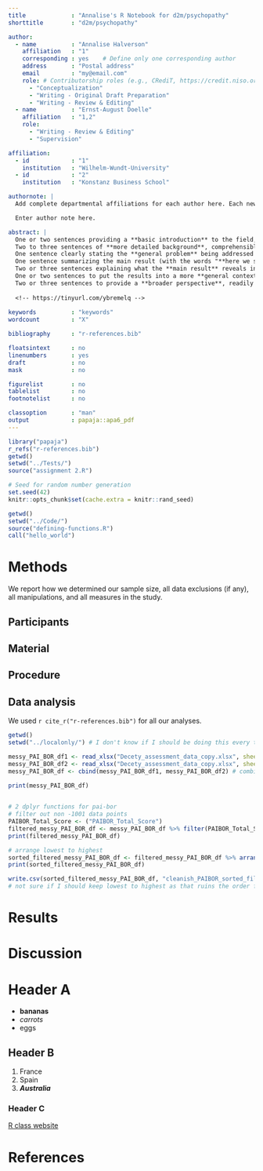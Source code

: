 ```yaml
---
title             : "Annalise's R Notebook for d2m/psychopathy"
shorttitle        : "d2m/psychopathy"

author: 
  - name          : "Annalise Halverson"
    affiliation   : "1"
    corresponding : yes    # Define only one corresponding author
    address       : "Postal address"
    email         : "my@email.com"
    role: # Contributorship roles (e.g., CRediT, https://credit.niso.org/)
      - "Conceptualization"
      - "Writing - Original Draft Preparation"
      - "Writing - Review & Editing"
  - name          : "Ernst-August Doelle"
    affiliation   : "1,2"
    role:
      - "Writing - Review & Editing"
      - "Supervision"

affiliation:
  - id            : "1"
    institution   : "Wilhelm-Wundt-University"
  - id            : "2"
    institution   : "Konstanz Business School"

authornote: |
  Add complete departmental affiliations for each author here. Each new line herein must be indented, like this line.

  Enter author note here.

abstract: |
  One or two sentences providing a **basic introduction** to the field,  comprehensible to a scientist in any discipline.
  Two to three sentences of **more detailed background**, comprehensible  to scientists in related disciplines.
  One sentence clearly stating the **general problem** being addressed by  this particular study.
  One sentence summarizing the main result (with the words "**here we show**" or their equivalent).
  Two or three sentences explaining what the **main result** reveals in direct comparison to what was thought to be the case previously, or how the  main result adds to previous knowledge.
  One or two sentences to put the results into a more **general context**.
  Two or three sentences to provide a **broader perspective**, readily comprehensible to a scientist in any discipline.
  
  <!-- https://tinyurl.com/ybremelq -->
  
keywords          : "keywords"
wordcount         : "X"

bibliography      : "r-references.bib"

floatsintext      : no
linenumbers       : yes
draft             : no
mask              : no

figurelist        : no
tablelist         : no
footnotelist      : no

classoption       : "man"
output            : papaja::apa6_pdf
---
```


```r
library("papaja")
r_refs("r-references.bib")
getwd()
setwd("../Tests/")
source("assignment 2.R")
```

```r
# Seed for random number generation
set.seed(42)
knitr::opts_chunk$set(cache.extra = knitr::rand_seed)
```

```r
getwd()
setwd("../Code/")
source("defining-functions.R")
call("hello_world")
```


# Methods
We report how we determined our sample size, all data exclusions (if any), all manipulations, and all measures in the study. <!-- 21-word solution (Simmons, Nelson & Simonsohn, 2012; retrieved from http://ssrn.com/abstract=2160588) -->

## Participants

## Material

## Procedure

## Data analysis
We used `r cite_r("r-references.bib")` for all our analyses.

```r

getwd()
setwd("../localonly/") # I don't know if I should be doing this every time but it's the only way I've figured out how to set path

messy_PAI_BOR_df1 <- read_xlsx("Decety_assessment_data_copy.xlsx", sheet = "PAI_BOR", range = cell_cols("A")) # grab ID column
messy_PAI_BOR_df2 <- read_xlsx("Decety_assessment_data_copy.xlsx", sheet = "PAI_BOR", range = cell_cols("Z")) # grab PAI total score column
messy_PAI_BOR_df <- cbind(messy_PAI_BOR_df1, messy_PAI_BOR_df2) # combine 2 columns into one dataframe displaying unique ID and PAI BOR total score

print(messy_PAI_BOR_df)
  
```

```r

# 2 dplyr functions for pai-bor
# filter out non -1001 data points
PAIBOR_Total_Score <- ("PAIBOR_Total_Score")
filtered_messy_PAI_BOR_df <- messy_PAI_BOR_df %>% filter(PAIBOR_Total_Score > 0)
print(filtered_messy_PAI_BOR_df)

# arrange lowest to highest
sorted_filtered_messy_PAI_BOR_df <- filtered_messy_PAI_BOR_df %>% arrange(PAIBOR_Total_Score)
print(sorted_filtered_messy_PAI_BOR_df)

write.csv(sorted_filtered_messy_PAI_BOR_df, "cleanish_PAIBOR_sorted_filtered.csv", row.names = FALSE)
# not sure if I should keep lowest to highest as that ruins the order for the other sheets. it was a good test

```

# Results

# Discussion

# Header A
* **bananas**
* *carrots*
* eggs

## Header B
1. France
2. Spain
3. **_Australia_**

### Header C
[R class website](https://nrdowling.github.io/d2m/index.html)
<!-- reference this page whenever you have questions -->

\newpage

# References

::: {#refs custom-style="Bibliography"}
:::
